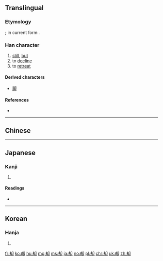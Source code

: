 {{also|卻}}
==Translingual==

===Etymology===
{{Han simp|卻|f=谷|t=去}}; in current form {{Han compound|去|卩}}.

===Han character===
{{Han char|rn=26|rad=卩|as=05|sn=7|four=|canj=GISL|ids=⿰去卩}}

# [[still]], [[but]]
# to [[decline]]
# to [[retreat]]

====Derived characters====
* [[脚]]

====References====
* {{Han ref|kx=0159.190|dkj=02856|dj=0364.080|hdz=10313.020|uh=5374|ud=21364}}

----

==Chinese==
{{zh-see|卻}}

----

==Japanese==

===Kanji===
{{ja-kanji|grade=c|rs=卩05}}

# {{defn|lang=ja|sort=卩05}}

====Readings====
* {{ja-readings|goon=[[かく]] (kaku) {{non-joyo-reading}}|kanon=[[きゃく]] (kyaku)|kun=[[しりぞく]] (shirizoku), [[しりぞける]] (shirizokeru), [[かえって]] (kaette)}}

----

==Korean==

===Hanja===
{{ko-hanja|hangeul=각|rv=gak|mr=kak}}

# {{defn|lang=ko|sort=卩05}}

[[fr:却]]
[[ko:却]]
[[hu:却]]
[[mg:却]]
[[ms:却]]
[[ja:却]]
[[no:却]]
[[pl:却]]
[[chr:却]]
[[uk:却]]
[[zh:却]]